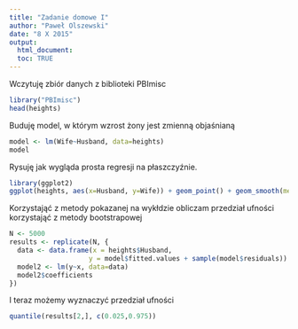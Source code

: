 ```yaml
---
title: "Zadanie domowe I"
author: "Paweł Olszewski"
date: "8 X 2015"
output: 
  html_document:
  toc: TRUE
---
```

  
Wczytuję zbiór danych z biblioteki PBImisc

```r
library("PBImisc")
head(heights)
```

Buduję model, w którym wzrost żony jest zmienną objaśnianą

```r
model <- lm(Wife~Husband, data=heights)
model
```  

Rysuję jak wygląda prosta regresji na płaszczyźnie.

```r
library(ggplot2)
ggplot(heights, aes(x=Husband, y=Wife)) + geom_point() + geom_smooth(method="lm", formula=y~x, se = F)
```


Korzystająć z metody pokazanej na wykłdzie obliczam przedział ufności korzystająć z metody bootstrapowej
```r
N <- 5000
results <- replicate(N, {
  data <- data.frame(x = heights$Husband,
                    y = model$fitted.values + sample(model$residuals))
  model2 <- lm(y~x, data=data)
  model2$coefficients
})
```

I teraz możemy wyznaczyć przedział ufności
```r
quantile(results[2,], c(0.025,0.975))
```




